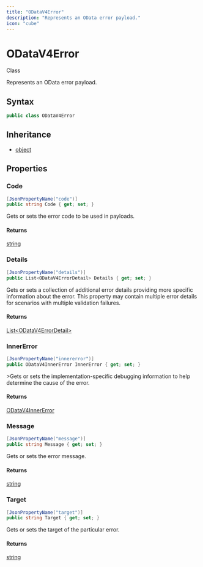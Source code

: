 ```yaml
---
title: "ODataV4Error"
description: "Represents an OData error payload."
icon: "cube"
---
```


# ODataV4Error

<Badge variant="outline">Class</Badge>

Represents an OData error payload.

## Syntax

```csharp
public class ODataV4Error
```

## Inheritance

- [object](https://learn.microsoft.com/dotnet/api/system.object)

## Properties

### Code

```csharp
[JsonPropertyName("code")]
public string Code { get; set; }
```

Gets or sets the error code to be used in payloads.

#### Returns

[string](https://learn.microsoft.com/dotnet/api/system.string)

### Details

```csharp
[JsonPropertyName("details")]
public List<ODataV4ErrorDetail> Details { get; set; }
```

Gets or sets a collection of additional error details providing more specific information about the error.
This property may contain multiple error details for scenarios with multiple validation failures.

#### Returns

[List&lt;ODataV4ErrorDetail&gt;](https://learn.microsoft.com/dotnet/api/system.collections.generic.list-1)

### InnerError

```csharp
[JsonPropertyName("innererror")]
public ODataV4InnerError InnerError { get; set; }
```

&gt;Gets or sets the implementation-specific debugging information to help determine the cause of the error.

#### Returns

[ODataV4InnerError](/api-reference/cloudnimble/easyaf/http/odata/odatav4innererror)

### Message

```csharp
[JsonPropertyName("message")]
public string Message { get; set; }
```

Gets or sets the error message.

#### Returns

[string](https://learn.microsoft.com/dotnet/api/system.string)

### Target

```csharp
[JsonPropertyName("target")]
public string Target { get; set; }
```

Gets or sets the target of the particular error.

#### Returns

[string](https://learn.microsoft.com/dotnet/api/system.string)


